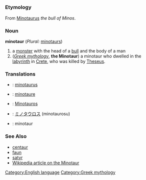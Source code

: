 =={{en}}==
[[Category:English language]]
===Etymology===
From {{la}} [[Minotaurus]] ''the bull of Minos''.
===Noun===
'''minotaur''' (''Plural:'' [[minotaurs]])

#a [[monster]] with the head of a [[bull]] and the body of a man
#(''[[w:Greek mythology|Greek mythology]]'', '''the Minotaur''') a minotaur who dwelled in the [[labyrinth]] in [[Crete]], who was killed by [[Theseus]]. [[Category:Greek mythology]]
===Translations===
*{{nl}}: [[minotaurus]]
*{{fr}}: [[minotaure]]
*{{de}}: [[Minotauros]]
*{{ja}}: [[ミノタウロス]] (minotaurosu)
*{{pl}}: minotaur
===See Also===
*[[centaur]]
*[[faun]]
*[[satyr]]
*[[w:minotaur|Wikipedia article on the Minotaur]]